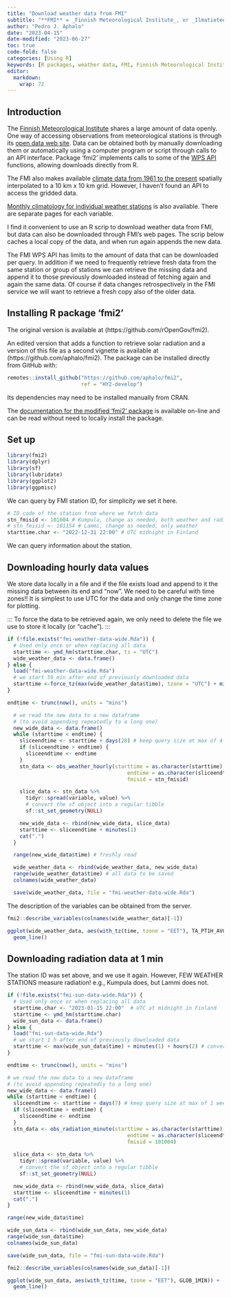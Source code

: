 ```yaml
---
title: "Download weather data from FMI"
subtitle: "**FMI** = _Finnish Meteorological Institute_, or _Ilmatieteen laitos_"
author: "Pedro J. Aphalo"
date: "2023-04-15"
date-modified: "2023-06-27"
toc: true
code-fold: false
categories: [Using R]
keywords: [R packages, weather data, FMI, Finnish Meteorological Institute]
editor: 
  markdown: 
    wrap: 72
---
```


## Introduction

The [Finnish Meteorological Institute](https://en.ilmatieteenlaitos.fi/)
shares a large amount of data openly. One way of accessing observations
from meteorological stations is through its [open data web
site](https://en.ilmatieteenlaitos.fi/download-observations). Data can
be obtained both by manually downloading them or automatically using a
computer program or script through calls to an API interface. Package
'fmi2' implements calls to some of the [WPS
API](https://en.ilmatieteenlaitos.fi/open-data-manual) functions,
allowing downloads directly from R.

The FMI also makes available [climate data from 1961 to the
present](https://www.climateguide.fi/articles/from-point-observations-to-regionally-comprehensive-climate-grids/)
spatially interpolated to a 10 km x 10 km grid. However, I haven't found
an API to access the gridded data.

[Monthly climatology for individual weather stations](https://www.ilmatieteenlaitos.fi/ilmastollinen-vertailukausi) is also available. There are separate pages for each variable.

I find it convenient to use an R scrip to download weather data from FMI,
but data can also be downloaded through FMI's web pages. The scrip below caches a local copy of the data, and when run again appends the new data.

The FMI WPS API has limits to the amount of data that can be downloaded
per query. In addition if we need to frequently retrieve fresh data from
the same station or group of stations we can retrieve the missing data
and append it to those previously downloaded instead of fetching again
and again the same data. Of course if data changes retrospectively in
the FMI service we will want to retrieve a fresh copy also of the older
data.

## Installing R package 'fmi2'

The original version is available at (https://github.com/rOpenGov/fmi2).

An edited version that adds a function to retrieve solar radiation and a
version of this file as a second vignette is available at
(https://github.com/aphalo/fmi2). The package can be installed directly
from GitHub with:

```r
remotes::install_github("https://github.com/aphalo/fmi2", 
                        ref = "HY2-develop")
```

Its dependencies may need to be installed manually from CRAN.

::: callout-note
The [documentation for the modified 'fmi2' package](https://docs.r4photobiology.info/fmi2-fork/) is available on-line and can be read without need to locally install the package.
:::

## Set up

```r
library(fmi2)
library(dplyr)
library(sf)
library(lubridate)
library(ggplot2)
library(ggpmisc)
```

We can query by FMI station ID, for simplicity we set it here.

```r
# ID code of the station from where we fetch data
stn_fmisid <- 101004 # Kumpula, change as needed, both weather and radiation
# stn_fmisid <- 101154 # Lammi, change as needed, only weather
starttime.char <- "2022-12-31 22:00" # UTC midnight in Finland
```

We can query information about the station.

## Downloading hourly data values

We store data locally in a file and if the file exists load and append
to it the missing data between its end and "now". We need to be careful
with time zones!! It is simplest to use UTC for the data and only change
the time zone for plotting.

::: To force the data to be retrieved again, we only need to delete the
file we use to store it locally (or "cache"). 
:::

```r
if (!file.exists("fmi-weather-data-wide.Rda")) {
  # Used only once or when replacing all data
  starttime <- ymd_hm(starttime.char, tz = "UTC")
  wide_weather_data <- data.frame()
} else {
  load("fmi-weather-data-wide.Rda")
  # we start 59 min after end of previously downloaded data
  starttime <-force_tz(max(wide_weather_data$time), tzone = "UTC") + minutes(59)
}

endtime <- trunc(now(), units = "mins")
```

```r
  # we read the new data to a new dataframe
  # (to avoid appending repeatedly to a long one)
  new_wide_data <- data.frame()
  while (starttime < endtime) {
    sliceendtime <- starttime + days(28) # keep query size at max of 4 weeks
    if (sliceendtime > endtime) {
      sliceendtime <- endtime
    }
    stn_data <- obs_weather_hourly(starttime = as.character(starttime),
                                       endtime = as.character(sliceendtime),
                                       fmisid = stn_fmisid)

    slice_data <- stn_data %>%
      tidyr::spread(variable, value) %>%
      # convert the sf object into a regular tibble
      sf::st_set_geometry(NULL)

    new_wide_data <- rbind(new_wide_data, slice_data)
    starttime <- sliceendtime + minutes(1)
    cat(".")
  }

  range(new_wide_data$time) # freshly read

  wide_weather_data <- rbind(wide_weather_data, new_wide_data)
  range(wide_weather_data$time) # all data to be saved
  colnames(wide_weather_data)

  save(wide_weather_data, file = "fmi-weather-data-wide.Rda")
```

The description of the variables can be obtained from the server.

```r
fmi2::describe_variables(colnames(wide_weather_data)[-1])
```

```r
ggplot(wide_weather_data, aes(with_tz(time, tzone = "EET"), TA_PT1H_AVG)) +
  geom_line()
```

## Downloading radiation data at 1 min

The station ID was set above, and we use it again. However, FEW WEATHER STATIONS measure radiation! e.g., Kumpula does, but Lammi does not.

```r
if (!file.exists("fmi-sun-data-wide.Rda")) {
  # Used only once or when replacing all data
  starttime.char <- "2023-01-15 22:00"  # UTC at midnight in Finland
  starttime <- ymd_hm(starttime.char)
  wide_sun_data <- data.frame()
} else {
  load("fmi-sun-data-wide.Rda")
  # we start 1 h after end of previously downloaded data
  starttime <- max(wide_sun_data$time) + minutes(1) + hours(2) # convert to UTC + 2h
}

endtime <- trunc(now(), units = "mins")
```

```r
# we read the new data to a new dataframe
# (to avoid appending repeatedly to a long one)
new_wide_data <- data.frame()
while (starttime < endtime) {
  sliceendtime <- starttime + days(7) # keep query size at max of 1 week
  if (sliceendtime > endtime) {
    sliceendtime <- endtime
  }
  stn_data <- obs_radiation_minute(starttime = as.character(starttime),
                                       endtime = as.character(sliceendtime),
                                       fmisid = 101004)
  
  slice_data <- stn_data %>%
    tidyr::spread(variable, value) %>%
    # convert the sf object into a regular tibble
    sf::st_set_geometry(NULL)

  new_wide_data <- rbind(new_wide_data, slice_data)
  starttime <- sliceendtime + minutes(1)
  cat(".")
}

range(new_wide_data$time)

wide_sun_data <- rbind(wide_sun_data, new_wide_data)
range(wide_sun_data$time)
colnames(wide_sun_data)

save(wide_sun_data, file = "fmi-sun-data-wide.Rda")
```

```r
fmi2::describe_variables(colnames(wide_sun_data)[-1])
```

```r
ggplot(wide_sun_data, aes(with_tz(time, tzone = "EET"), GLOB_1MIN)) +
  geom_line()
```


